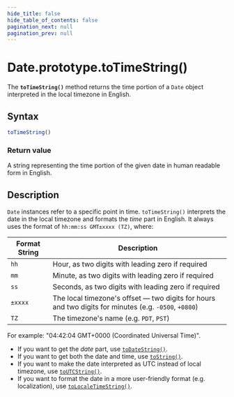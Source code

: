 ```yaml
---
hide_title: false
hide_table_of_contents: false
pagination_next: null
pagination_prev: null
---
```

# Date.prototype.toTimeString()

The **`toTimeString()`** method returns the time portion of a `Date` object interpreted in the local timezone in English.

## Syntax

```js
toTimeString()
```

### Return value

A string representing the time portion of the given date in human readable form in English.

## Description

`Date` instances refer to a specific point in time. `toTimeString()` interprets the date in the local timezone and formats the _time_ part in English. It always uses the format of `hh:mm:ss GMT±xxxx (TZ)`, where:

| Format String | Description                                                                                           |
| ------------- | ----------------------------------------------------------------------------------------------------- |
| `hh`          | Hour, as two digits with leading zero if required                                                     |
| `mm`          | Minute, as two digits with leading zero if required                                                   |
| `ss`          | Seconds, as two digits with leading zero if required                                                  |
| `±xxxx`       | The local timezone's offset — two digits for hours and two digits for minutes (e.g. `-0500`, `+0800`) |
| `TZ`          | The timezone's name (e.g. `PDT`, `PST`)                                                               |

For example: "04:42:04 GMT+0000 (Coordinated Universal Time)".

- If you want to get the _date_ part, use [`toDateString()`](https://developer.mozilla.org/docs/Web/JavaScript/Reference/Global_Objects/Date/toDateString).
- If you want to get both the date and time, use [`toString()`](https://developer.mozilla.org/docs/Web/JavaScript/Reference/Global_Objects/Date/toString).
- If you want to make the date interpreted as UTC instead of local timezone, use [`toUTCString()`](https://developer.mozilla.org/docs/Web/JavaScript/Reference/Global_Objects/Date/toUTCString).
- If you want to format the date in a more user-friendly format (e.g. localization), use [`toLocaleTimeString()`](https://developer.mozilla.org/docs/Web/JavaScript/Reference/Global_Objects/Date/toLocaleTimeString).
